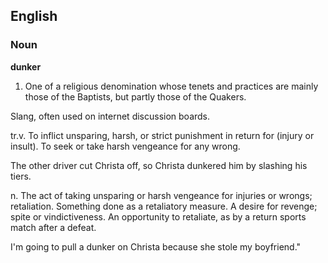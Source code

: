 ==English==

===Noun===

'''dunker'''

#One of a religious denomination whose tenets and practices are mainly those of the Baptists, but partly those of the Quakers.


Slang, often used on internet discussion boards.

tr.v. To inflict unsparing, harsh, or strict punishment in return for (injury or insult). To seek or take harsh vengeance for any wrong.

The other driver cut Christa off, so Christa dunkered him by slashing his tiers.

n. The act of taking unsparing or harsh vengeance for injuries or wrongs; retaliation. Something done as a retaliatory measure. A desire for revenge; spite or vindictiveness. An opportunity to retaliate, as by a return sports match after a defeat.

I'm going to pull a dunker on Christa because she stole my boyfriend."